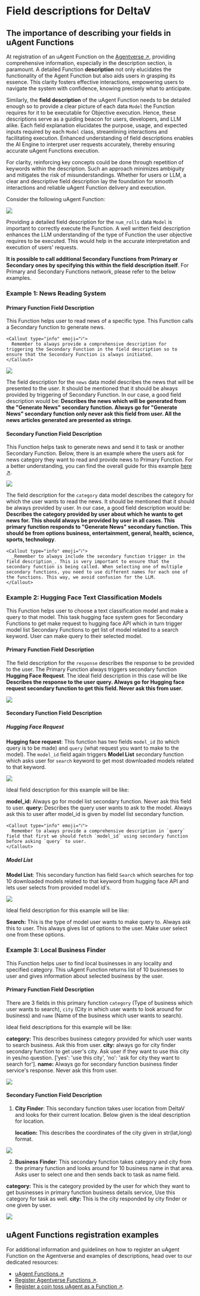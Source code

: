 
# Field descriptions for DeltaV

## The importance of describing your fields in uAgent Functions

At registration of an uAgent Function on the [Agentverse ↗️](https://agentverse.ai/), providing comprehensive information, especially in the description section, is paramount. A detailed Function **description** not only elucidates the functionality of the Agent Function but also aids users in grasping its essence. This clarity fosters effective interactions, empowering users to navigate the system with confidence, knowing precisely what to anticipate.

Similarly, the **field description** of the uAgent Function needs to be detailed enough so to provide a clear picture of each data `Model` the Function requires for it to be executable for Objective execution. Hence, these descriptions serve as a guiding beacon for users, developers, and LLM alike. Each field explanation elucidates the purpose, usage, and expected inputs required by each `Model` class, streamlining interactions and facilitating execution. Enhanced understanding of field descriptions enables the AI Engine to interpret user requests accurately, thereby ensuring accurate uAgent Functions execution.

For clarity, reinforcing key concepts could be done through repetition of keywords within the description. Such an approach minimizes ambiguity and mitigates the risk of misunderstandings. Whether for users or LLM, a clear and descriptive field description lay the foundation for smooth interactions and reliable uAgent Function delivery and execution.

Consider the following uAgent Function:

![](src/images/guides/services/the-importance-of-descriptions/description_1.png)

Providing a detailed field description for the `num_rolls` data `Model` is important to correctly execute the Function. A well written field description enhances the LLM understanding of the type of Function the user objective requires to be executed. This would help in the accurate interpretation and execution of users' requests.

**It is possible to call additional Secondary Functions from Primary or Secondary ones by specifying this within the field description itself**. For Primary and Secondary Functions network, please refer to the below examples.

### Example 1: News Reading System

#### Primary Function Field Description

This Function helps user to read news of a specific type. This Function calls a Secondary function to generate news.

    <Callout type="info" emoji="ℹ️">
      Remember to always provide a comprehensive description for triggering the Secondary Function in the field description so to ensure that the Secondary Function is always initiated.
    </Callout>

![](src/images/guides/services/the-importance-of-descriptions/description_2.png)

The field description for the `news` data model describes the news that will be presented to the user. It should be mentioned that it should be always provided by triggering of Secondary Function. In our case, a good field description would be: **Describes the news which will be generated from the "Generate News" secondary function. Always go for "Generate News" secondary function only never ask this field from user. All the news articles generated are presented as strings**.

#### Secondary Function Field Description

This Function helps task to generate news and send it to task or another Secondary Function. Below, there is an example where the users ask for news category they want to read and provide news to Primary Function. For a better understanding, you can find the overall guide for this example [here ↗️](/examples/news-reading-system).

![](src/images/guides/services/the-importance-of-descriptions/description_3.png)

The field description for the `category` data model describes the category for which the user wants to read the news. It should be mentioned that it should be always provided by user. In our case, a good field description would be: **Describes the category provided by user about which he wants to get news for. This should always be provided by user in all cases. This primary function responds to "Generate News" secondary function. This should be from options business, entertainment, general, health, science, sports, technology**.

    <Callout type="info" emoji="ℹ️">
      _Remember to always include the secondary function trigger in the field description_. This is very important to ensure that the secondary function is being called. When selecting one of multiple secondary functions, you need to use different names for each one of the functions. This way, we avoid confusion for the LLM.
    </Callout>

### Example 2: Hugging Face Text Classification Models

This Function helps user to choose a text classification model and make a query to that model. This task hugging face system goes for Secondary Functions to get make request to hugging face API which in turn trigger model list Secondary Functions to get list of  model related to a search keyword. User can make query to their selected model.

#### Primary Function Field Description

The field description for the `response` describes the response to be provided to the user. The Primary Function always triggers secondary function **Hugging Face Request**. The ideal field description in this case will be like **Describes the response to the user query. Always go for Hugging face request secondary function to get this field. Never ask this from user.**

![](src/images/guides/services/service-guide/hugging_face_1.png)

#### Secondary Function Field Description

##### Hugging Face Request

**Hugging face request**: This function has two fields `model_id` (to which query is to be made) and `query` (what request you want to make to the model). The `model_id` field again triggers **Model List** secondary function which asks user for `search` keyword to get most downloaded models related to that keyword.

![](src/images/guides/services/service-guide/hugging_face_2.png)

Ideal field description for this example will be like:

**model_id:** Always go for model list secondary function. Never ask this field to user.
**query:** Describes the query user wants to ask to the model. Always ask this to user after model_id is given by model list secondary function.

    <Callout type="info" emoji="ℹ️">
      Remember to always provide a comprehensive description in `query` field that first we should fetch `model_id` using secondary function before asking `query` to user.
    </Callout>

##### Model List

**Model List**: This secondary function has field `Search` which searches for top 10 downloaded models related to that keyword from hugging face API and lets user selects from provided model id's.

![](src/images/guides/services/service-guide/hugging_face_3.png)

Ideal field description for this example will be like:

**Search:** This is the type of model user wants to make query to. Always ask this to user. This always gives list of options to the user. Make user select one from these options.

### Example 3: Local Business Finder

This Function helps user to find local businesses in any locality and specified category. This uAgent Function returns list of 10 businesses to user and gives information about selected business by the user.

#### Primary Function Field Description

There are 3 fields in this primary function `category` (Type of business which user wants to search), `city` (City in which user wants to look around for business) and `name` (Name of the business which user wants to search).

Ideal field descriptions for this example will be like:

**category:** This describes business category provided for which user wants to search business. Ask this from user.
**city:** always go for city finder secondary function to get user's city. Ask user if they want to use this city in yes/no question. ['yes': 'use this city', 'no': 'ask for city they want to search for'].
**name:** Always go for secondary function business finder service's response. Never ask this from user.

![](src/images/guides/services/service-guide/business_finder_1.png)

#### Secondary Function Field Description

1. **City Finder**: This secondary function takes user location from DeltaV and looks for their current location. Below given is the ideal description for location.

    **location:** This describes the coordinates of the city given in str(lat,long) format.

![](src/images/guides/services/service-guide/business_finder_2.png)

2. **Business Finder**: This secondary function takes category and city from the primary function and looks around for 10 business name in that area. Asks user to select one and then sends back to task as name field.

**category:** This is the category provided by the user for which they want to get businesses in primary function business details service, Use this category for task as well.
**city:** This is the city responded by city finder or one given by user.

![](src/images/guides/services/service-guide/business_finder_3.png)

## uAgent Functions registration examples

For additional information and guidelines on how to register an uAgent Function on the Agentverse and examples of descriptions, head over to our dedicated resources:

   - [uAgent Functions ↗️](/guides/agents/intermediate/agent-functions)
   - [Register Agentverse Functions ↗️](/guides/agentverse/registering-agent-services).
   - [Register a coin toss uAgent as a Function ↗️](/guides/agentverse/registering-agent-coin-toss).

